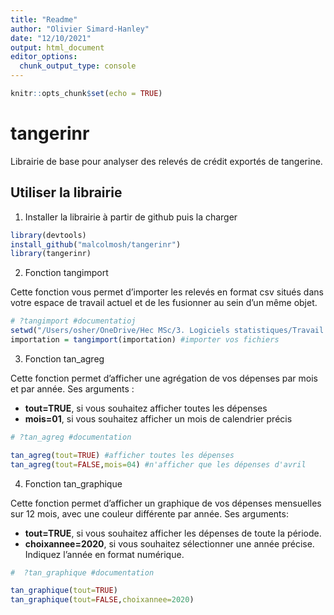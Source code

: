 ```yaml
---
title: "Readme"
author: "Olivier Simard-Hanley"
date: "12/10/2021"
output: html_document
editor_options: 
  chunk_output_type: console
---
```


```r
knitr::opts_chunk$set(echo = TRUE)
```

# tangerinr
Librairie de base pour analyser des relevés de crédit exportés de tangerine. 

## Utiliser la librairie

1. Installer la librairie à partir de github puis la charger

```r
library(devtools)
install_github("malcolmosh/tangerinr")
library(tangerinr)
```

2. Fonction tangimport

Cette fonction vous permet d'importer les relevés en format csv situés dans votre espace de travail actuel et de les fusionner au sein d'un même objet. 
  

```r
# ?tangimport #documentatioj
setwd("/Users/osher/OneDrive/Hec MSc/3. Logiciels statistiques/Travail final") #remplacez par votre répertoire de travail
importation = tangimport(importation) #importer vos fichiers

```

3. Fonction tan_agreg

Cette fonction permet d'afficher une agrégation de vos dépenses par mois et par année. Ses arguments : 

  + **tout=TRUE**, si vous souhaitez afficher toutes les dépenses
  + **mois=01**, si vous souhaitez afficher un mois de calendrier précis

```r
# ?tan_agreg #documentation

tan_agreg(tout=TRUE) #afficher toutes les dépenses 
tan_agreg(tout=FALSE,mois=04) #n'afficher que les dépenses d'avril
```

4. Fonction tan_graphique

Cette fonction permet d'afficher un graphique de vos dépenses mensuelles sur 12 mois, avec une couleur différente par année. Ses arguments: 

  + **tout=TRUE**, si vous souhaitez afficher les dépenses de toute la période.
  + **choixannee=2020**, si vous souhaitez sélectionner une année précise. Indiquez l'année en format numérique. 	

```r
#  ?tan_graphique #documentation

tan_graphique(tout=TRUE)
tan_graphique(tout=FALSE,choixannee=2020)
```
